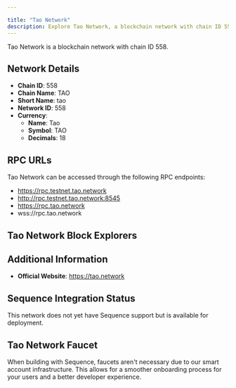 ```yaml
---

title: "Tao Network"
description: Explore Tao Network, a blockchain network with chain ID 558. Learn about its native currency, Tao, and how to interact with the network.
---
```




Tao Network is a blockchain network with chain ID 558.

## Network Details

- **Chain ID**: 558
- **Chain Name**: TAO
- **Short Name**: tao
- **Network ID**: 558
- **Currency**: 
  - **Name**: Tao
  - **Symbol**: TAO
  - **Decimals**: 18

## RPC URLs

Tao Network can be accessed through the following RPC endpoints:

- https://rpc.testnet.tao.network
- http://rpc.testnet.tao.network:8545
- https://rpc.tao.network
- wss://rpc.tao.network

## Tao Network Block Explorers



## Additional Information

- **Official Website**: https://tao.network

## Sequence Integration Status

This network does not yet have Sequence support but is available for deployment.

## Tao Network Faucet

When building with Sequence, faucets aren't necessary due to our smart account infrastructure. This allows for a smoother onboarding process for your users and a better developer experience.
